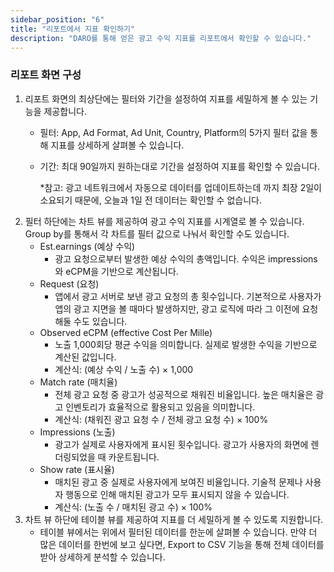 ```yaml
---
sidebar_position: "6"
title: "리포트에서 지표 확인하기"
description: "DARO를 통해 얻은 광고 수익 지표를 리포트에서 확인할 수 있습니다."
---
```


### 리포트 화면 구성

1. 리포트 화면의 최상단에는 필터와 기간을 설정하여 지표를 세밀하게 볼 수 있는 기능을 제공합니다.
   - 필터: App, Ad Format, Ad Unit, Country, Platform의 5가지 필터 값을 통해 지표를 상세하게 살펴볼 수 있습니다.
   - 기간: 최대 90일까지 원하는대로 기간을 설정하여 지표를 확인할 수 있습니다.

     *참고: 광고 네트워크에서 자동으로 데이터를 업데이트하는데 까지 최장 2일이 소요되기 때문에, 오늘과 1일 전 데이터는 확인할 수 없습니다.
2. 필터 하단에는 차트 뷰를 제공하여 광고 수익 지표를 시계열로 볼 수 있습니다. Group by를 통해서 각 차트를 필터 값으로 나눠서 확인할 수도 있습니다.
   - Est.earnings (예상 수익)
     - 광고 요청으로부터 발생한 예상 수익의 총액입니다. 수익은 impressions와 eCPM을 기반으로 계산됩니다.
   - Request (요청)
     - 앱에서 광고 서버로 보낸 광고 요청의 총 횟수입니다. 기본적으로 사용자가 앱의 광고 지면을 볼 때마다 발생하지만, 광고 로직에 따라 그 이전에 요청해둘 수도 있습니다.
   - Observed eCPM (effective Cost Per Mille)
     - 노출 1,000회당 평균 수익을 의미합니다. 실제로 발생한 수익을 기반으로 계산된 값입니다.
     - 계산식: (예상 수익 / 노출 수) × 1,000
   - Match rate (매치율)
     - 전체 광고 요청 중 광고가 성공적으로 채워진 비율입니다. 높은 매치율은 광고 인벤토리가 효율적으로 활용되고 있음을 의미합니다.
     - 계산식: (채워진 광고 요청 수 / 전체 광고 요청 수) × 100%
   - Impressions (노출)
     - 광고가 실제로 사용자에게 표시된 횟수입니다. 광고가 사용자의 화면에 렌더링되었을 때 카운트됩니다.
   - Show rate (표시율)
     - 매치된 광고 중 실제로 사용자에게 보여진 비율입니다. 기술적 문제나 사용자 행동으로 인해 매치된 광고가 모두 표시되지 않을 수 있습니다.
     - 계산식: (노출 수 / 매치된 광고 수) × 100%
3. 차트 뷰 하단에 테이블 뷰를 제공하여 지표를 더 세밀하게 볼 수 있도록 지원합니다.
   - 테이블 뷰에서는 위에서 필터된 데이터를 한눈에 살펴볼 수 있습니다. 만약 더 많은 데이터를 한번에 보고 싶다면, Export to CSV 기능을 통해 전체 데이터를 받아 상세하게 분석할 수 있습니다.